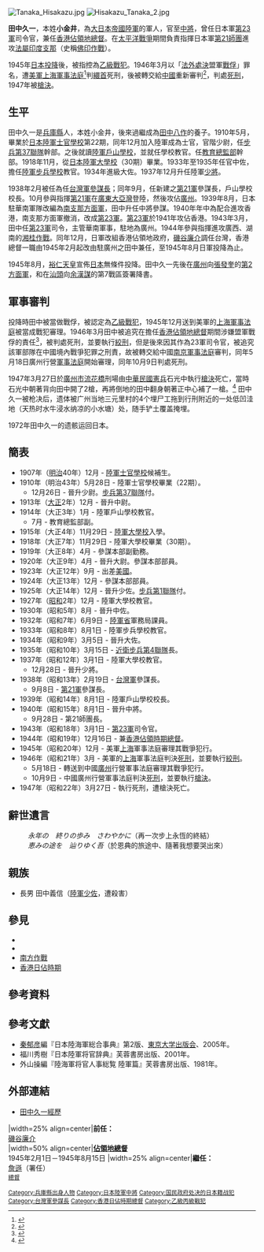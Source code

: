 
{{Infobox President
| name          = 田中久一
| lived         = {{birth date|1889|3|16}}－{{death date and age|1947|3|27|1889|3|16}}
| image         = [[File:Hisakazu.jpg|230px]]
| caption       =
| country       = {{JPN}}
| office       = [[香港日佔時期|香港日佔時期]]第3任總督
| term_start   = 1945年2月1日
| term_end     = 1945年8月15日
| predecessor  = [[磯谷廉介|磯谷廉介]]
| successor    = 末任
| birth_date    = {{Birth date|1889|3|16}}
| death_date    = {{Death date and age|1947|3|27|1889|3|16}}{{executed}}
| birth_place  = {{flag|Empire of Japan}}[[兵庫縣|兵庫縣]]
| death_place  = {{ROC-1928}}[[廣東省_(中華民國)|廣東省]][[廣州市|廣州市]]
| placeofburial = 
| placeofburial_label = 
| placeofburial_coordinates = <!-- {{Coord|LAT|LONG|display=inline,title}} -->
| nickname      = 
| birth_name    =
| allegiance    = {{flag|Empire of Japan}}
| branch        = [[File:War_flag_of_the_Imperial_Japanese_Army.svg|22px]] [[大日本帝國陸軍|大日本帝國陸軍]]
| serviceyears  = 1918年－1945年
| rank          = [[File:帝國陸軍の階級―肩章―中将.svg|29px]] [[中將|陸軍中將]]
| servicenumber =
| unit          =
| commands      = 日本軍第21師團長<br />日本軍[[第23軍_(日本陸軍)|第23軍]]司令官<br />日本軍[[香港總督|香港佔領地總督]]
| battles       = [[第二次世界大戰|第二次世界大戰]]<br />[[太平洋戰爭|太平洋戰爭]]<br />[[日軍入侵法屬印度支那|佛印作戰]]
| battles_label =
| awards        = 
| relations     =
| laterwork     =
| signature     =
}}
{{Japanese|japanese=田中 久一|kana=たなか ひさかず|romaji=Tanaka Hisakazu}}
[[File:Tanaka_Hisakazu.jpg|thumb]]
[[File:Hisakazu_Tanaka_2.jpg|thumb]]

'''田中久一'''{{BD|1889年|3月16日|1947年|3月27日|catIdx=Tanaka, Hisakazu}}，本姓'''小金井'''，為[[大日本帝國陸軍|大日本帝國陸軍]]的軍人，官至[[中將|中將]]，曾任日本軍[[第23軍_(日本陸軍)|第23軍]]司令官，兼任[[香港總督|香港佔領地總督]]。在[[太平洋戰爭|太平洋戰爭]]期間負責指揮日本軍[[第21師團|第21師團]]進攻[[法屬印度支那|法屬印度支那]]（史稱[[日軍入侵法屬印度支那|佛印作戰]]）。

1945年[[日本投降|日本投降]]後，被指控為[[乙級戰犯|乙級戰犯]]。1946年3月以「[[就地正法|法外處決]]盟軍[[戰俘|戰俘]]」罪名，遭[[美軍|美軍]][[上海|上海]][[軍事法庭|軍事法庭]]<ref name="田中久一受到美軍上海軍事法庭的審判">{{cite news | language = zh-tw | author =  | url = http://jyj.sh.gov.cn/shjyj/script/showDocument?documentPath=Plone/content/lshm/zwjyls/document.2004-09-29.6268821101&templatePath=shjyj/templates/documentPage/single_document_attatch&aqPagePath=/style/mainPage/mainPage_tw/jyhm4/zwjyls&channel=/Plone/content/lshm/zwjyls | title = 田中久一在上海監獄受到美軍軍事法庭的審判 | publisher =  | pages =  | date =  | accessdate = 2011-09-05 | archive-date = 2016-12-20 | archive-url = https://web.archive.org/web/20161220130149/http://jyj.sh.gov.cn/shjyj/script/showDocument?documentPath=Plone%2Fcontent%2Flshm%2Fzwjyls%2Fdocument.2004-09-29.6268821101&templatePath=shjyj%2Ftemplates%2FdocumentPage%2Fsingle_document_attatch&aqPagePath=%2Fstyle%2FmainPage%2FmainPage_tw%2Fjyhm4%2Fzwjyls&channel=%2FPlone%2Fcontent%2Flshm%2Fzwjyls | dead-url = no }}</ref>判[[繯首|繯首]]死刑，後被轉交給[[中國|中國]]重新審判<ref name="1945年年底田中被指控為戰犯審理">{{cite news| language =zh-cn| author =| url =http://www.guangzhou.gov.cn/node_437/node_439/node_618/2005-08/112416239364770.shtml| title =1945年年底田中被指控為戰犯審理| publisher =| pages =| date =| accessdate =2011-09-05| deadurl =yes| archiveurl =https://web.archive.org/web/20161220113005/http://www.guangzhou.gov.cn/node_437/node_439/node_618/2005-08/112416239364770.shtml| archivedate =2016-12-20}}</ref>，判處[[死刑|死刑]]，1947年被[[槍決|槍決]]。

== 生平 ==
田中久一是[[兵庫縣|兵庫縣]]人，本姓小金井，後來過繼成為[[田中八作|田中八作]]的養子。1910年5月，畢業於[[日本陸軍士官學校|日本陸軍士官學校]]第22期，同年12月加入陸軍成為士官，官階少尉，任[[步兵第37聯隊|步兵第37聯隊]]幹部。之後就讀[[陸軍戶山學校|陸軍戶山學校]]，並就任學校教官。任[[教育總監|教育總監部]]幹部。1918年11月，從[[日本陸軍大學校|日本陸軍大學校]]（30期）畢業。1933年至1935年任官中佐，擔任[[陸軍步兵學校_(日本)|陸軍步兵學校]]教官。1934年進級大佐。1937年12月升任陸軍[[少將|少將]]。

1938年2月被任為任[[台灣軍|台灣軍]][[參謀長|參謀長]]；同年9月，任新建之[[第21軍_(日本陸軍)|第21軍]]參謀長，戶山學校校長。10月參與指揮[[第21軍_(日本陸軍)|第21軍]]在[[廣東|廣東]][[大亞灣|大亞灣]]登陸，然後攻佔[[廣州|廣州]]。1939年8月，日本駐華南軍隊改編為[[南支那方面軍|南支那方面軍]]，田中升任中將參謀。1940年年中為配合進攻香港，南支那方面軍撤消，改成[[第23軍_(日本陸軍)|第23軍]]。[[第23軍_(日本陸軍)|第23軍]]於1941年攻佔香港。1943年3月，田中任[[第23軍_(日本陸軍)|第23軍]]司令，主管華南軍事，駐地為廣州。1944年參與指揮進攻廣西、湖南的[[豫湘桂會戰|湘桂作戰]]。同年12月，日軍改組香港佔領地政府，[[磯谷廉介|磯谷廉介]]調任台灣，香港總督一職由1945年2月起改由駐廣州之田中兼任，至1945年8月日軍投降為止。

1945年8月，[[裕仁天皇|裕仁天皇]]宣佈[[日本|日本]]無條件投降。田中久一先後在[[廣州|廣州]]向[[張發奎|張發奎]]的[[第2方面軍_(日本陸軍)|第2方面軍]]，和在[[汕頭|汕頭]]向[[余漢謀|余漢謀]]的第7戰區簽署降書。

== 軍事審判 ==
投降時田中被當做戰俘，被認定為[[乙級戰犯|乙級戰犯]]，1945年12月{{r|1945年年底田中被指控為戰犯審理}}送到美軍的[[上海|上海]][[軍事法庭|軍事法庭]]{{r|田中久一受到美軍上海軍事法庭的審判}}被當成戰犯審理。1946年3月田中被追究在擔任[[香港總督|香港佔領地總督]]期間涉嫌{{link-en|法外處決|Extrajudicial killing}}盟軍戰俘的責任<ref name="Tanaka Hisakasu was charged of violations">{{cite news| language =en| author =| url =http://www.ess.uwe.ac.uk/WCC/hisakasu.htm| title =Tanaka Hisakasu was charged of unlawfully and wrongfully commit cruel against ” a named United States Major"| publisher =| pages =| date =| accessdate =2011-09-05| deadurl =yes| archiveurl =https://web.archive.org/web/20071112165424/http://www.ess.uwe.ac.uk/WCC/hisakasu.htm| archivedate =2007-11-12}}</ref>，被判處死刑，並要執行[[絞刑|絞刑]]，但是後來因其作為23軍司令官，被追究該軍部隊在中國境內戰爭犯罪之刑責，故被轉交給中國[[南京|南京]][[軍事法庭|軍事法庭]]審判，同年5月18日廣州行營[[軍事法庭|軍事法庭]]開始審理{{r|1945年年底田中被指控為戰犯審理}}，同年10月9日判處死刑。<p>1947年3月27日於[[廣州市|廣州市]][[流花橋|流花橋]]刑場由[[中華民國憲兵|中華民國憲兵]]石光中執行[[槍決|槍決]]死亡，當時石光中朝著背向田中開了2槍，再將倒地的田中翻身朝著正中心補了一槍。<ref>{{Cite web |url=http://udn.com/news/story/8101/944689-%E8%80%81%E5%85%B5%E6%82%B2%E6%AD%8C%EF%BC%8F%E7%9F%B3%E5%85%89%E4%B8%AD%E6%A7%8D%E6%B1%BA%E6%97%A5%E4%B8%AD%E5%B0%87-%E7%B5%82%E8%BA%AB%E9%9B%A3%E5%BF%98 |title=存档副本 |access-date=2022-01-17 |archive-date=2016-03-04 |archive-url=https://web.archive.org/web/20160304204220/http://udn.com/news/story/8101/944689-%E8%80%81%E5%85%B5%E6%82%B2%E6%AD%8C%EF%BC%8F%E7%9F%B3%E5%85%89%E4%B8%AD%E6%A7%8D%E6%B1%BA%E6%97%A5%E4%B8%AD%E5%B0%87-%E7%B5%82%E8%BA%AB%E9%9B%A3%E5%BF%98 |dead-url=no }}</ref>
田中久一被枪决后，遗体被广州当地三元里村的4个埋尸工拖到行刑附近的一处低凹洼地（天热时水牛浸水纳凉的小水塘）处，随手铲土覆盖掩埋。<p>1972年田中久一的遗骸运回日本。

== 簡表 ==
*1907年（[[明治|明治]]40年）12月 - [[日本陸軍士官學校|陸軍士官學校]]候補生。
*1910年（明治43年）5月28日 - 陸軍士官學校畢業（22期）。
**12月26日 - 晉升少尉。[[步兵第37聯隊|步兵第37聯隊]]付。
*1913年（[[大正|大正]]2年）12月 - 晉升中尉。
*1914年（大正3年）1月 - 陸軍戶山學校教官。
**7月 - 教育總監部副。
*1915年（大正4年）11月29日 - [[日本陸軍大學校|陸軍大學校]]入學。
*1918年（大正7年）11月29日 - 陸軍大學校畢業（30期）。
*1919年（大正8年）4月 - 參謀本部副勤務。
*1920年（大正9年）4月 - 晉升大尉。參謀本部部員。
*1923年（大正12年）9月 - 出差[[美國|美國]]。
*1924年（大正13年）12月 - 參謀本部部員。
*1925年（大正14年）12月 - 晉升少佐。[[步兵第1聯隊|步兵第1聯隊]]付。
*1927年（[[昭和|昭和]]2年）12月 - 陸軍大學校教官。
*1930年（昭和5年）8月 - 晉升中佐。
*1932年（昭和7年）6月9日 - [[陸軍省|陸軍省]]軍務局課員。
*1933年（昭和8年）8月1日 - 陸軍步兵學校教官。
*1934年（昭和9年）3月5日 - 晉升大佐。
*1935年（昭和10年）3月15日 - [[近衛步兵第4聯隊|近衛步兵第4聯隊]]長。
*1937年（昭和12年）3月1日 - 陸軍大學校教官。
**12月28日 - 晉升少將。
*1938年（昭和13年）2月19日 - [[台灣軍|台灣軍]]參謀長。
**9月8日 - [[第21軍_(日本陸軍)|第21軍]]參謀長。
*1939年（昭和14年）8月1日 - 陸軍戶山學校校長。
*1940年（昭和15年）8月1日 - 晉升中將。
**9月28日 - 第21師團長。
*1943年（昭和18年）3月1日 - [[第23軍_(日本陸軍)|第23軍]]司令官。
*1944年（昭和19年）12月16日 - 兼[[香港總督|香港佔領時期總督]]。
*1945年（昭和20年）12月 - 美軍[[上海|上海]]軍事法庭審理其戰爭犯行。
*1946年（昭和21年）3月 - 美軍的[[上海|上海]]軍事法庭判決[[死刑|死刑]]，並要執行[[絞刑|絞刑]]。
**5月18日 - 轉送到中國[[廣州|廣州]]行營軍事法庭審理其戰爭犯行。
**10月9日 - 中國廣州行營軍事法庭判決[[死刑|死刑]]，並要執行[[槍決|槍決]]。
*1947年（昭和22年）3月27日 - 執行死刑，遭槍決死亡。

==辭世遺言==
: ''永年の　終りの歩み　さわやかに''（再一次步上永恆的終結）
: ''恵みの途を　辿りゆく吾''（於恩典的旅途中、隨著我想要哭出來）

== 親族 ==
*長男 田中義信（[[少佐|陸軍少佐]]，遭殺害）

== 參見 ==
* {{link-ja|陸軍戸山学校|陸軍戸山学校}}
* {{link-ja|教育總監|教育総監}}
* [[南方作戰|南方作戰]]
*[[香港日佔時期|香港日佔時期]]

== 參考資料 ==
{{reflist}}

== 參考文獻 ==
{{refbegin}}
* [[秦郁彦|秦郁彦]]編『日本陸海軍総合事典』第2版、[[東京大学出版会|東京大学出版会]]、2005年。
* 福川秀樹『日本陸軍将官辞典』芙蓉書房出版、2001年。
* 外山操編『陸海軍将官人事総覧 陸軍篇』芙蓉書房出版、1981年。
{{refend}}

== 外部連結 ==
*[http://www24049u.sakura.ne.jp/db/%E7%94%B0%E4%B8%AD%E4%B9%85%E4%B8%80 田中久一經歷]{{Dead link|date=2020年6月 |bot=InternetArchiveBot |fix-attempted=yes }}

{{start box}}
|width=25% align=center|'''前任：'''<br>[[磯谷廉介|磯谷廉介]]<br>
|width=50% align=center|'''{{HKG-1941}}[[香港總督|佔領地總督]]'''<br>1945年2月1日－1945年8月15日
|width=25% align=center|'''繼任：'''<br>[[詹遜|詹遜]]（署任）<br><small>{{HKG-1945}}[[香港總督|總督]]<br>
{{s-before|[[秦雅尚|秦雅尚]]}}
{{s-title|{{TWN-JPN}}[[台灣軍參謀長|台灣軍參謀長]]|1938年2月—1938年10月}}
{{s-after|[[大津和郎|大津和郎]]}}
{{end box}}

{{DEFAULTSORT:Tanaka, Hisakazu}}
[[Category:兵庫縣出身人物|Category:兵庫縣出身人物]]
[[Category:日本陸軍中將|Category:日本陸軍中將]]
[[Category:国民政府处决的日本籍战犯|Category:国民政府处决的日本籍战犯]]
[[Category:台灣軍參謀長|Category:台灣軍參謀長]]
[[Category:香港日佔時期總督|Category:香港日佔時期總督]]
[[Category:乙級丙級戰犯|Category:乙級丙級戰犯]]